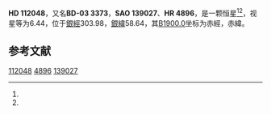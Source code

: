 {{Starbox begin
| name = HD 112048
}}
{{Starbox observe
| epoch = [[J2000.0|J2000.0]]
| constell = {{星座名待查}}<ref name=SIMBAD>{{cite web
 | url=http://simbad.u-strasbg.fr/simbad/sim-id?Ident=HR+4896
 | title=Pulsating variable Star
 | publisher=Centre de Données astronomiques de Strasbourg
 | work=SIMBAD
 | accessdate=2012-07-13
 | archive-date=2016-03-17
 | archive-url=https://web.archive.org/web/20160317010605/http://simbad.u-strasbg.fr/simbad/sim-id?Ident=HR+4896
 | dead-url=no
 }}</ref><ref name=DATA>{{cite web
 | url=http://vizier.u-strasbg.fr/viz-bin/VizieR-5?-out.add=.&-source=5050&-corr=PK=HR&-out.max=9999&HR=4896
 | title=VizieR Detailed Page
 | accessdate=2012-07-13
 | archive-date=2016-03-04
 | archive-url=https://web.archive.org/web/20160304214651/http://vizier.u-strasbg.fr/viz-bin/VizieR-5?-out.add=.&-source=5050&-corr=PK=HR&-out.max=9999&HR=4896
 | dead-url=no
 }}</ref>
| 星官 = 
| ra = {{RA|12|53|38.1}}<ref name=SIMBAD /><ref name=DATA />
| dec = {{DEC|-4|13|26}}<ref name=SIMBAD /><ref name=DATA />
| appmag_v = 6.44<ref name=SIMBAD /><ref name=DATA />
}}
{{Starbox character
| class = K0<ref name=SIMBAD /><ref name=DATA />
| b-v = 1.1<ref name=SIMBAD /><ref name=DATA />
| u-b = 1.02<ref name=SIMBAD /><ref name=DATA />
| r-i = <ref name=SIMBAD /><ref name=DATA />
| variable = 
}}
{{Starbox astrometry
| radial_v = 1.02
| prop_mo_ra = 37
| parallax = 
| p_error = 
}}
{{Starbox catalog
| names =BD-03 3373，[[SAO星表|SAO]] 139027，[[HD星表|HD]] 112048，[[HR星表|HR]] 4896}}
{{Starbox reference |Simbad=HR+4896}}
{{Starbox end}}

'''HD 112048'''，又名'''BD-03 3373'''，'''SAO 139027'''、'''HR 4896'''，是一颗恒星<ref name=SIMBAD /><ref name=DATA />，视星等为6.44，位于[[銀道座標系|銀經]]303.98，[[銀道座標系|銀緯]]58.64，其[[B1900.0|B1900.0]]坐标为赤經{{RA|12|48|28.6}}，赤緯{{DEC|-3|58.64|47}}。

== 参考文献 ==
{{reflist}}

{{star-stub}}

[[Category:HD和HDE天體|112048]]
[[Category:HR天體|4896]]
[[Category:SAO天體|139027]]